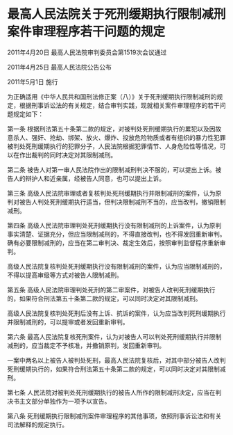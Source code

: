 # 最高人民法院关于死刑缓期执行限制减刑案件审理程序若干问题的规定

2011年4月20日 最高人民法院审判委员会第1519次会议通过

2011年4月25日 最高人民法院公告公布

2011年5月1日 施行

  

为正确适用《中华人民共和国刑法修正案（八）》关于死刑缓期执行限制减刑的规定，根据刑事诉讼法的有关规定，结合审判实践，现就相关案件审理程序的若干问题规定如下：

第一条 根据刑法第五十条第二款的规定，对被判处死刑缓期执行的累犯以及因故意杀人、强奸、抢劫、绑架、放火、爆炸、投放危险物质或者有组织的暴力性犯罪被判处死刑缓期执行的犯罪分子，人民法院根据犯罪情节、人身危险性等情况，可以在作出裁判的同时决定对其限制减刑。

第二条 被告人对第一审人民法院作出的限制减刑判决不服的，可以提出上诉。被告人的辩护人和近亲属，经被告人同意，也可以提出上诉。

第三条 高级人民法院审理或者复核判处死刑缓期执行并限制减刑的案件，认为原判对被告人判处死刑缓期执行适当，但判决限制减刑不当的，应当改判，撤销限制减刑。

第四条 高级人民法院审理判处死刑缓期执行没有限制减刑的上诉案件，认为原判事实清楚、证据充分，但应当限制减刑的，不得直接改判，也不得发回重新审判。确有必要限制减刑的，应当在第二审判决、裁定生效后，按照审判监督程序重新审判。

高级人民法院复核判处死刑缓期执行没有限制减刑的案件，认为应当限制减刑的，不得以提高审级等方式对被告人限制减刑。

第五条 高级人民法院审理判处死刑的第二审案件，对被告人改判死刑缓期执行的，如果符合刑法第五十条第二款的规定，可以同时决定对其限制减刑。

高级人民法院复核判处死刑后没有上诉、抗诉的案件，认为应当改判死刑缓期执行并限制减刑的，可以提审或者发回重新审判。

第六条 最高人民法院复核死刑案件，认为对被告人可以判处死刑缓期执行并限制减刑的，应当裁定不予核准，并撤销原判，发回重新审判。

一案中两名以上被告人被判处死刑，最高人民法院复核后，对其中部分被告人改判死刑缓期执行的，如果符合刑法第五十条第二款的规定，可以同时决定对其限制减刑。

第七条 人民法院对被判处死刑缓期执行的被告人所作的限制减刑决定，应当在判决书主文部分单独作为一项予以宣告。

第八条 死刑缓期执行限制减刑案件审理程序的其他事项，依照刑事诉讼法和有关司法解释的规定执行。